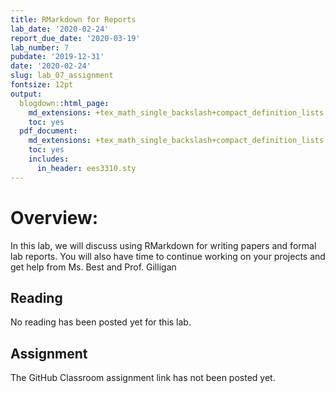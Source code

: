 ```yaml
---
title: RMarkdown for Reports
lab_date: '2020-02-24'
report_due_date: '2020-03-19'
lab_number: 7
pubdate: '2019-12-31'
date: '2020-02-24'
slug: lab_07_assignment
fontsize: 12pt
output:
  blogdown::html_page:
    md_extensions: +tex_math_single_backslash+compact_definition_lists
    toc: yes
  pdf_document:
    md_extensions: +tex_math_single_backslash+compact_definition_lists
    toc: yes
    includes:
      in_header: ees3310.sty
---
```

# Overview:

In this lab, we will discuss using RMarkdown for writing papers and formal lab reports. You will also have time to continue working on your projects and get help from Ms. Best and Prof. Gilligan

## Reading

No reading has been posted yet for this lab.

## Assignment

The GitHub Classroom assignment link has not been posted yet.
